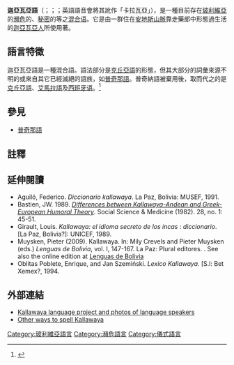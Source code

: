 {{noteTA
|T=zh-hant:迦亞瓦亞語; zh-hans:迦亚瓦亚语
|G1=languages
}}
{{Infobox language
|name=迦亞瓦亞語
|nativename={{lang|en|Kallawaya}}
|states=[[玻利維亞|玻利維亞]]
|speakers= 無
|date=1995年
|speakers2= 10–20人作為第2語言
|familycolor=混合語
|fam1=[[混合语|混合语]]
|fam2=[[克丘亞語|克丘亞]]–[[普奇那語|普奇那語]]
|iso3=caw
|vitality=c
}}

'''迦亞瓦亞語'''（{{lang-qu|Kallawaya}}；{{lang-es|Callahuaya}}；{{lang|en|Callawalla}}；英語語音會將其訛作「卡拉瓦亞」），是一種目前存在[[玻利維亞|玻利維亞]]的[[瀕危語言|瀕危]]的、[[秘密|秘密]]的等之[[混合语|混合语]]。它是由一群住在[[安地斯山脈|安地斯山脈]]靠走藥郎中形態過生活的[[迦亞瓦亞人|迦亞瓦亞人]]所使用著。

==語言特徵==
迦亞瓦亞語是一種混合語。語法部分是[[克丘亞語|克丘亞語]]的形態，但其大部分的詞彙來源不明的或來自其它已經滅絕的語族，如[[普奇那語|普奇那語]]。普奇納語被棄用後，取而代之的是[[克丘亞語|克丘亞語]]、[[艾馬拉語|艾馬拉語]]及[[西班牙语|西班牙语]]。<ref name=Advances>{{cite web |url=http://52ica.etnolinguistica.org/adelaar |title=The Puquina and Leko languages |accessdate=2007-09-19 |author=Willem Adelaar |coauthors=Simon van de Kerke |work=Symposium: Advances in Native South American Historical Linguistics, July 17–18, 2006, at the 52nd International Congress of Americanists, Seville, Spain |archive-date=2011-07-26 |archive-url=https://web.archive.org/web/20110726035652/http://52ica.etnolinguistica.org/adelaar |dead-url=no }}</ref>
<!--
Kallawaya is also a secret language, passed only by father to son, or grandfather to grandson, or rarely, to daughters if a practitioner has no sons. It is not used in normal family dialogue. Although its use is primarily ritual, used secretly for initiated men, Kallawaya may be a part of everyday conversation between those familiar with it.<ref name=secret>{{cite web |url=http://www.livingtongues.org/kallawaya.html |title=The Kallawaya Language Project |accessdate=2007-09-19 |format=online}}</ref>

Kallawaya was one of the subjects of [[Ironbound_Films|Ironbound Films]]' 2008 American documentary film ''[[The_Linguists|The Linguists]]'', in which two linguists attempted to [[Language_documentation|document]] several [[moribund_language|moribund language]]s.<ref name=hollywood>{{cite web | url=http://www.hollywoodreporter.com/hr/awards_festivals/fest_reviews/article_display.jsp?&rid=10471 | title=The Linguists | work=[[The_Hollywood_Reporter|The Hollywood Reporter]] | last=Honeycutt | first=Kirk | date=18 January 2008 | accessdate=22 February 2009}}</ref>

Bolivians refer to the region where the speakers live as "Qollahuayas," meaning "place of the medicines", because the Kallawaya are renowned herbalists. Since they treat or cure with plants, minerals, animal products, and rituals, peasants refer to the speakers as "Qolla kapachayuh", meaning "lords of the medicine bag".-->

==參見==
*[[普奇那語|普奇那語]]

==註釋==
{{reflist}}

==延伸閱讀==
{{refbegin}}
* Aguiló, Federico. ''Diccionario kallawaya''. La Paz, Bolivia: MUSEF, 1991. {{es icon}}
* Bastien, JW. 1989. ''[http://www.ncbi.nlm.nih.gov/sites/entrez?cmd=Retrieve&db=PubMed&list_uids=2648593&dopt=AbstractPlus Differences between Kallawaya-Andean and Greek-European Humoral Theory]''. Social Science & Medicine (1982). 28, no. 1: 45-51.
* Girault, Louis. ''Kallawaya: el idioma secreto de los incas : diccionario''. [La Paz, Bolivia?]: UNICEF, 1989. {{es icon}}
* Muysken, Pieter (2009). Kallawaya. In: Mily Crevels and Pieter Muysken (eds.) ''Lenguas de Bolivia'', vol. I, 147-167. La Paz: Plural editores. {{es icon}}. See also the online edition at [http://www.ru.nl/lenguasdebolivia/ Lenguas de Bolivia] {{Wayback|url=http://www.ru.nl/lenguasdebolivia/ |date=20190904080403 }}
* Oblitas Poblete, Enrique, and Jan Szemiński. ''Lexico Kallawaya''. [S.l: Bet Xemex?, 1994. {{es icon}}
{{refend}}

==外部連結==
* [https://web.archive.org/web/20070929224417/http://www.livingtongues.org/kallawaya.html Kallawaya language project and photos of language speakers]
* [https://web.archive.org/web/20070912143258/http://www.itsmarc.com/crs/lang0135.htm Other ways to spell Kallawaya]

[[Category:玻利維亞語言|Category:玻利維亞語言]]
[[Category:瀕危語言|Category:瀕危語言]]
[[Category:儀式語言|Category:儀式語言]]